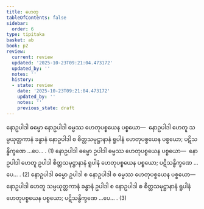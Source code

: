 ```yaml
---
title: ဟေတု
tableOfContents: false
sidebar:
  order: 6
type: tipitaka
basket: ab
book: p2
review:
  current: review
  updated: '2025-10-23T09:21:04.473172'
  updated_by: ''
  notes: ''
  history:
  - state: review
    date: '2025-10-23T09:21:04.473172'
    updated_by: ''
    notes: ''
    previous_state: draft
---
```



<ReviewStatus review={frontmatter.review} showDetails={true} />

<HypothesisAnnotation frontmatter={frontmatter} />

<DynamicBreadcrumb />

<Division number="394" book="p2" e="ch" v="38" p="527">

<Paragraph number="3318" book="p2">
နောဥပါဒါ ဓမ္မော နောဥပါဒါ ဓမ္မဿ ဟေတုပစ္စယေန ပစ္စယော—  နောဥပါဒါ ဟေတူ သမ္ပယုတ္တကာနံ ခန္ဓာနံ နောဥပါဒါ စ စိတ္တသမုဋ္ဌာနာနံ ရူပါနံ ဟေတုပစ္စယေန ပစ္စယော; ပဋိသန္ဓိက္ခဏေ …ပေ… . (1)
</Paragraph>

<Paragraph number="3319" book="p2">
နောဥပါဒါ ဓမ္မော ဥပါဒါ ဓမ္မဿ ဟေတုပစ္စယေန ပစ္စယော—  နောဥပါဒါ ဟေတူ ဥပါဒါ စိတ္တသမုဋ္ဌာနာနံ ရူပါနံ ဟေတုပစ္စယေန ပစ္စယော; ပဋိသန္ဓိက္ခဏေ …ပေ… . (2)
</Paragraph>

<Paragraph number="3320" book="p2">
နောဥပါဒါ ဓမ္မော ဥပါဒါ စ နောဥပါဒါ စ ဓမ္မဿ ဟေတုပစ္စယေန ပစ္စယော—  နောဥပါဒါ ဟေတူ သမ္ပယုတ္တကာနံ ခန္ဓာနံ ဥပါဒါ စ နောဥပါဒါ စ စိတ္တသမုဋ္ဌာနာနံ ရူပါနံ ဟေတုပစ္စယေန ပစ္စယော; ပဋိသန္ဓိက္ခဏေ …ပေ… . (3)
</Paragraph>
</Division>